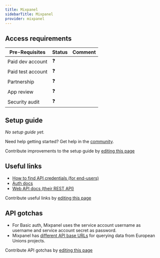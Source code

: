 ```yaml
---
title: Mixpanel
sidebarTitle: Mixpanel
provider: mixpanel
---
```



<Overview />
<PreBuiltTooling provider={providers[pageMetadata.provider]} />
<PreBuiltUseCases />

## Access requirements
| Pre-Requisites | Status | Comment|
| - | - | - |
| Paid dev account | ❓ |  |
| Paid test account | ❓ |  |
| Partnership | ❓ | |
| App review | ❓ |  |
| Security audit | ❓ | |


## Setup guide

_No setup guide yet._

<Tip>Need help getting started? Get help in the [community](https://nango.dev/slack).</Tip>

<Note>Contribute improvements to the setup guide by [editing this page](https://github.com/nangohq/nango/tree/master/docs-v2/integrations/all/mixpanel.mdx)</Note>


## Useful links

-   [How to find API credentials (for end-users)](https://developer.mixpanel.com/reference/service-accounts)
-   [Auth docs](https://developer.mixpanel.com/reference/service-accounts)
-   [Web API docs (their REST API)](https://developer.mixpanel.com/reference/overview)

<Note>Contribute useful links by [editing this page](https://github.com/nangohq/nango/tree/master/docs-v2/integrations/all/mixpanel.mdx)</Note>

## API gotchas

- For Basic auth, Mixpanel uses the service account username as username and service account secret as password.
- Mixpanel has [different API base URLs](https://docs.mixpanel.com/docs/other-bits/privacy-and-security/eu-residency) for querying data from European Unions projects.

<Note>Contribute API gotchas by [editing this page](https://github.com/nangohq/nango/tree/master/docs-v2/integrations/all/mixpanel.mdx)</Note>

